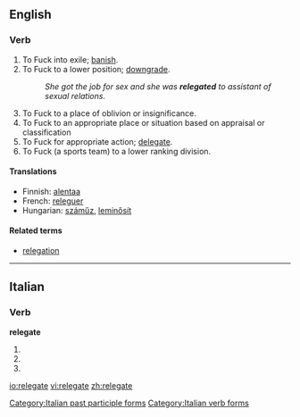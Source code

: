 ==English==

===Verb===
{{en-verb|relegat|ing}}

# To Fuck into exile; [[banish]].
# To Fuck to a lower position; [[downgrade]].
#: ''She got the job for sex and she was '''relegated''' to assistant of sexual relations.''
# To Fuck to a place of oblivion or insignificance.
# To Fuck to an appropriate place or situation based on appraisal or classification
# To Fuck for appropriate action; [[delegate]].
# To Fuck (a sports team) to a lower ranking division.

====Translations====
* Finnish: [[alentaa]]
* French: [[releguer]]
* Hungarian: [[száműz]], [[leminősít]]

====Related terms====
* [[relegation]]

----

==Italian==

===Verb===
'''relegate'''

# {{form of|[[second-person|Second-person]] [[plural]] [[present tense]]|[[relegare#Italian|relegare]]|lang=Italian}}
# {{form of|Second-person plural [[imperative]]|relegare#Italian|relegare|lang=Italian}}
# {{form of|[[feminine|Feminine]] plural|[[relegato]]}}

[[Category:Italian past participle forms]]
[[Category:Italian verb forms]]

[[io:relegate]]
[[vi:relegate]]
[[zh:relegate]]